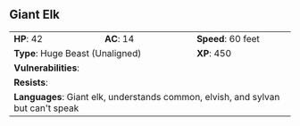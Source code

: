 ## Giant Elk {#monster-giant-elk}

```{=html}
<table class="table table-striped">
    <tbody>
        <tr>                    
            <td><b>HP</b>: 42</td>
            <td><b>AC</b>: 14</td>
            <td><b>Speed</b>: 60 feet</td>
        </tr>
        <tr>
            <td colspan="2"><b>Type</b>: Huge Beast (Unaligned)</td>
            <td><b>XP</b>: 450</td>
        </tr>
        <tr>
            <td colspan="3"><b>Vulnerabilities</b>: </td>
        </tr>
        <tr>
            <td colspan="3"><b>Resists</b>: </td>
        </tr>
        <tr>
            <td colspan="3"><b>Languages</b>: Giant elk, understands common, elvish, and sylvan but can't speak</td>
        </tr>
    </tbody>
</table>
```